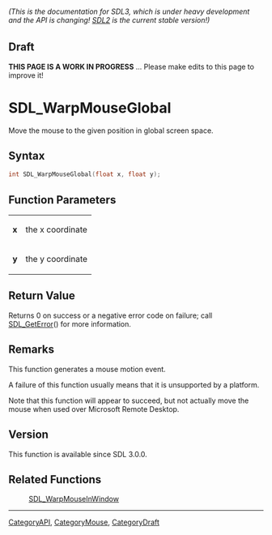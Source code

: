 ====== (This is the documentation for SDL3, which is under heavy development and the API is changing! [https://wiki.libsdl.org/ SDL2] is the current stable version!) ======

== Draft ==

'''THIS PAGE IS A WORK IN PROGRESS''' ... Please make edits to this page to improve it!


<!-- #*^*^*^*^*See https://wiki.libsdl.org/SGFunctions for details on editing this page*^*^*^*^* -->
= SDL_WarpMouseGlobal =

Move the mouse to the given position in global screen space.

== Syntax ==

<syntaxhighlight lang='c'>
int SDL_WarpMouseGlobal(float x, float y);
</syntaxhighlight>

== Function Parameters ==

{|
|'''x'''
|the x coordinate
|-
|'''y'''
|the y coordinate
|}

== Return Value ==

Returns 0 on success or a negative error code on failure; call
[[SDL_GetError]]() for more information.

== Remarks ==

This function generates a mouse motion event.

A failure of this function usually means that it is unsupported by a
platform.

Note that this function will appear to succeed, but not actually move the
mouse when used over Microsoft Remote Desktop.

== Version ==

This function is available since SDL 3.0.0.

== Related Functions ==

:[[SDL_WarpMouseInWindow]]

----
[[CategoryAPI]], [[CategoryMouse]], [[CategoryDraft]]
<!-- #See the Style Guide for instructions on editing the footer. -->


